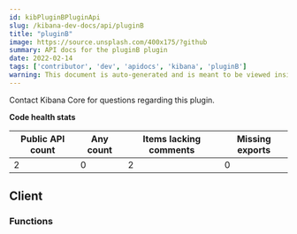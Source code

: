 ```yaml
---
id: kibPluginBPluginApi
slug: /kibana-dev-docs/api/pluginB
title: "pluginB"
image: https://source.unsplash.com/400x175/?github
summary: API docs for the pluginB plugin
date: 2022-02-14
tags: ['contributor', 'dev', 'apidocs', 'kibana', 'pluginB']
warning: This document is auto-generated and is meant to be viewed inside our experimental, new docs system. Reach out in #docs-engineering for more info.
---
```




Contact Kibana Core for questions regarding this plugin.

**Code health stats**

| Public API count  | Any count | Items lacking comments | Missing exports |
|-------------------|-----------|------------------------|-----------------|
| 2 | 0 | 2 | 0 |

## Client

### Functions
<DocDefinitionList data={pluginBObj.client.functions}/>

